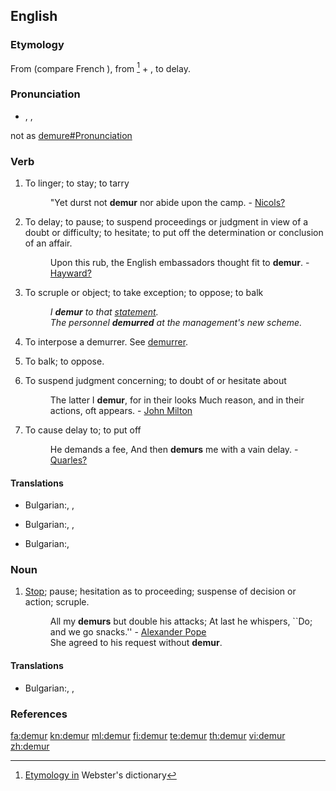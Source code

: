 ==English==

===Etymology===
From {{etyl|fro}} (compare French {{term|demeurer}}), from {{etyl|la}}<ref>[http://machaut.uchicago.edu/?action=search&word=demur&resource=Webster%27s&quicksearch=on Etymology in] Webster's dictionary</ref>{{term|demorari|tr=to tarry}} {{term|de-}} + {{term|morari}}, to delay.

===Pronunciation===
* {{enPR|dĭmûrʹ}}, {{IPA|/dɪˈmɜː/}}, {{SAMPA|/dI"m3:/}}
*: {{rhymes|ɜː(r)}}
; not as [[demure#Pronunciation]]

===Verb===
{{en-verb|demur|r|ing}}

# {{context|intransitive|obsolete}} To linger; to stay; to tarry
#: "Yet durst not '''demur''' nor abide upon the camp. - [[Nicols?]]
# {{intransitive}} To delay; to pause; to suspend proceedings or judgment in view of a doubt or difficulty; to hesitate; to put off the determination or conclusion of an affair.
#: Upon this rub, the English embassadors thought fit to '''demur'''. - [[Hayward?]]
# {{intransitive}} To scruple or object; to take exception; to oppose; to balk
#: ''I '''demur''' to that [[statement]].''
#: ''The personnel '''demurred''' at the management's new scheme.''
# {{context|intransitive|legal}} To interpose a demurrer. See [[demurrer]].
# {{intransitive}} To balk; to oppose.
# {{context|transitive|obsolete}} To suspend judgment concerning; to doubt of or hesitate about
#: The latter I '''demur''', for in their looks Much reason, and in their actions, oft appears. - [[w:John Milton|John Milton]]
# {{context|transitive|obsolete}} To cause delay to; to put off
#: He demands a fee, And then '''demurs''' me with a vain delay. - [[Quarles?]]

====Translations====
{{trans-top|{{intransitive}} To delay; to pause; to suspend proceedings }}
* Bulgarian:,  {{t|bg|колебая се}},  {{t|bg|отлагам}}
{{trans-mid}}
{{trans-bottom}}

{{trans-top|{{intransitive}} To balk; to oppose.}}
* Bulgarian:,  {{t|bg|противя се}},  {{t|bg|опъвам се}}
{{trans-mid}}
{{trans-bottom}}

{{trans-top|{{context|transitive|obsolete}} To cause delay to; to put off}}
* Bulgarian:,  {{t|bg|отлагам}}
{{trans-mid}}
{{trans-bottom}}

===Noun===
{{en-noun}}

# [[Stop]]; pause; hesitation as to proceeding; suspense of decision or action; scruple.
#: All my '''demurs''' but double his attacks; At last he whispers, ``Do; and we go snacks.'' - [[w:Alexander Pope|Alexander Pope]]
#: She agreed to his request without '''demur'''.

====Translations====
{{trans-top|hesitation as to proceeding; suspense of decision or action; scruple}}
* Bulgarian:,  {{t+|bg|колебание|n}},  {{t|bg|скрупули|p}}
{{trans-mid}}
{{trans-bottom}}

===References===
<references/>

[[fa:demur]]
[[kn:demur]]
[[ml:demur]]
[[fi:demur]]
[[te:demur]]
[[th:demur]]
[[vi:demur]]
[[zh:demur]]